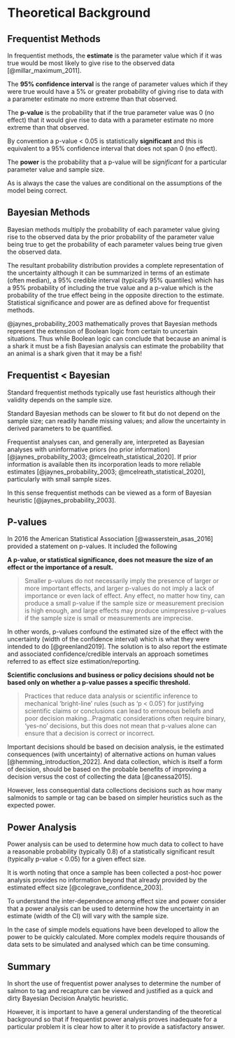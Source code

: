 # Theoretical Background

## Frequentist Methods

In frequentist methods, the **estimate** is the parameter value which if it was true would be most likely to give rise to the observed data [@millar_maximum_2011].

The **95% confidence interval** is the range of parameter values which if they were true would have a 5% or greater probability of giving rise to data with a parameter estimate no more extreme than that observed.

The **p-value** is the probability that if the true parameter value was 0 (no effect) that it would give rise to data with a parameter estimate no more extreme than that observed.

By convention a p-value \< 0.05 is statistically **significant** and this is equivalent to a 95% confidence interval that does not span 0 (no effect).

The **power** is the probability that a p-value will be *significant* for a particular parameter value and sample size.

As is always the case the values are conditional on the assumptions of the model being correct.

## Bayesian Methods

Bayesian methods multiply the probability of each parameter value giving rise to the observed data by the prior probability of the parameter value being true to get the probability of each parameter values being true given the observed data.

The resultant probability distribution provides a complete representation of the uncertainty although it can be summarized in terms of an estimate (often median), a 95% credible interval (typically 95% quantiles) which has a 95% probability of including the true value and a p-value which is the probability of the true effect being in the opposite direction to the estimate. Statistical significance and power are as defined above for frequentist methods.

@jaynes_probability_2003 mathematically proves that Bayesian methods represent the extension of Boolean logic from certain to uncertain situations.
Thus while Boolean logic can conclude that because an animal is a shark it must be a fish Bayesian analysis can estimate the probability that an animal is a shark given that it may be a fish!

## Frequentist < Bayesian

Standard frequentist methods typically use fast heuristics although their validity depends on the sample size.

Standard Bayesian methods can be slower to fit but do not depend on the sample size; can readily handle missing values; and allow the uncertainty in derived parameters to be quantified.

Frequentist analyses can, and generally are, interpreted as Bayesian analyses with uninformative priors (no prior information) [@jaynes_probability_2003; @mcelreath_statistical_2020]. If prior information is available then its incorporation leads to more reliable estimates [@jaynes_probability_2003; @mcelreath_statistical_2020], particularly with small sample sizes.

In this sense frequentist methods can be viewed as a form of Bayesian heuristic [@jaynes_probability_2003].

## P-values

In 2016 the American Statistical Association [@wasserstein_asas_2016] provided a statement on p-values. 
It included the following

**A p-value, or statistical significance, does not measure the size of an effect or the importance of a result.**

> Smaller p-values do not necessarily imply the presence of larger or more important effects, and larger p-values do not imply a lack of importance or even lack of effect. 
Any effect, no matter how tiny, can produce a small p-value if the sample size or measurement precision is high enough, and large effects may produce unimpressive p-values if the sample size is small or measurements are imprecise.

In other words, p-values confound the estimated size of the effect with the uncertainty (width of the confidence interval) which is what they were intended to do [@greenland2019]. 
The solution is to also report the estimate and associated confidence/credible intervals an approach sometimes referred to as effect size estimation/reporting.

**Scientific conclusions and business or policy decisions should not be based only on whether a p-value passes a specific threshold.**

> Practices that reduce data analysis or scientific inference to mechanical 'bright-line' rules (such as 'p \< 0.05') for justifying scientific claims or conclusions can lead to erroneous beliefs and poor decision making...Pragmatic considerations often require binary, 'yes-no' decisions, but this does not mean that p-values alone can ensure that a decision is correct or incorrect.

Important decisions should be based on decision analysis, ie the estimated consequences (with uncertainty) of alternative actions on human values [@hemming_introduction_2022].
And data collection, which is itself a form of decision, should be based on the probable benefits of improving a decision versus the cost of collecting the data [@canessa2015]. 

However, less consequential data collections decisions such as how many salmonids to sample or tag can be based on simpler heuristics such as the expected power.

## Power Analysis

Power analysis can be used to determine how much data to collect to have a reasonable probability (typically 0.8) of a statistically significant result (typically p-value \< 0.05) for a given effect size.

It is worth noting that once a sample has been collected a post-hoc power analysis provides no information beyond that already provided by the estimated effect size [@colegrave_confidence_2003].

To understand the inter-dependence among effect size and power consider that a power analysis can be used to determine how the uncertainty in an estimate (width of the CI) will vary with the sample size.

In the case of simple models equations have been developed to allow the power to be quickly calculated.
More complex models require thousands of data sets to be simulated and analysed which can be time consuming.

## Summary

In short the use of frequentist power analyses to determine the number of salmon to tag and recapture can be viewed and justified as a quick and dirty Bayesian Decision Analytic heuristic.

However, it is important to have a general understanding of the theoretical background so that if frequentist power analysis proves inadequate for a particular problem it is clear how to alter it to provide a satisfactory answer.
